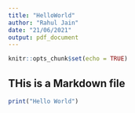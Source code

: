 ```yaml
---
title: "HelloWorld"
author: "Rahul Jain"
date: "21/06/2021"
output: pdf_document
---
```


```r
knitr::opts_chunk$set(echo = TRUE)
```

## THis is a Markdown file

```r
print("Hello World")
```

